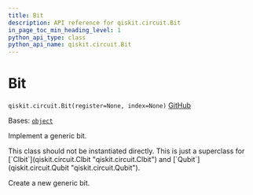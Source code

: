 ```yaml
---
title: Bit
description: API reference for qiskit.circuit.Bit
in_page_toc_min_heading_level: 1
python_api_type: class
python_api_name: qiskit.circuit.Bit
---
```


# Bit

<span id="qiskit.circuit.Bit" />

`qiskit.circuit.Bit(register=None, index=None)` [GitHub](https://github.com/qiskit/qiskit/tree/stable/1.0/qiskit/circuit/bit.py "view source code")

Bases: [`object`](https://docs.python.org/3/library/functions.html#object "(in Python v3.12)")

Implement a generic bit.

<Admonition title="Note" type="note">
  This class should not be instantiated directly. This is just a superclass for [`Clbit`](qiskit.circuit.Clbit "qiskit.circuit.Clbit") and [`Qubit`](qiskit.circuit.Qubit "qiskit.circuit.Qubit").
</Admonition>

Create a new generic bit.

